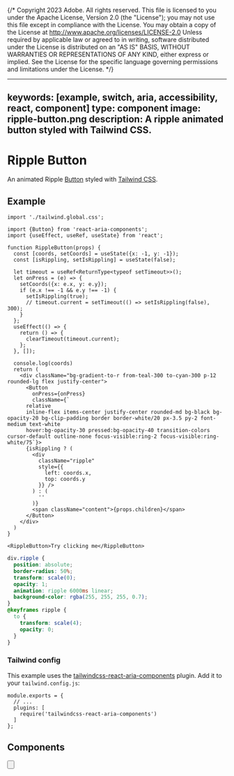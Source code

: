 {/* Copyright 2023 Adobe. All rights reserved.
This file is licensed to you under the Apache License, Version 2.0 (the "License");
you may not use this file except in compliance with the License. You may obtain a copy
of the License at http://www.apache.org/licenses/LICENSE-2.0
Unless required by applicable law or agreed to in writing, software distributed under
the License is distributed on an "AS IS" BASIS, WITHOUT WARRANTIES OR REPRESENTATIONS
OF ANY KIND, either express or implied. See the License for the specific language
governing permissions and limitations under the License. */}



---
keywords: [example, switch, aria, accessibility, react, component]
type: component
image: ripple-button.png
description: A ripple animated button styled with Tailwind CSS.
---

# Ripple Button

An animated Ripple [Button](../Switch.html) styled with [Tailwind CSS](https://tailwindcss.com/).

## Example

```tsx import
import './tailwind.global.css';
```

```tsx example standalone
import {Button} from 'react-aria-components';
import {useEffect, useRef, useState} from 'react';

function RippleButton(props) {
  const [coords, setCoords] = useState({x: -1, y: -1});
  const [isRippling, setIsRippling] = useState(false);

  let timeout = useRef<ReturnType<typeof setTimeout>>();
  let onPress = (e) => {
    setCoords({x: e.x, y: e.y});
    if (e.x !== -1 && e.y !== -1) {
      setIsRippling(true);
      // timeout.current = setTimeout(() => setIsRippling(false), 300);
    }
  };
  useEffect(() => {
    return () => {
      clearTimeout(timeout.current);
    };
  }, []);

  console.log(coords)
  return (
    <div className="bg-gradient-to-r from-teal-300 to-cyan-300 p-12 rounded-lg flex justify-center">
      <Button
        onPress={onPress}
        className={`
      relative
      inline-flex items-center justify-center rounded-md bg-black bg-opacity-20 bg-clip-padding border border-white/20 px-3.5 py-2 font-medium text-white
      hover:bg-opacity-30 pressed:bg-opacity-40 transition-colors cursor-default outline-none focus-visible:ring-2 focus-visible:ring-white/75`}>
      {isRippling ? (
        <div
          className="ripple"
          style={{
            left: coords.x,
            top: coords.y
          }} />
        ) : (
          ''
        )}
        <span className="content">{props.children}</span>
      </Button>
    </div>
  )
}

<RippleButton>Try clicking me</RippleButton>
```
```css
div.ripple {
  position: absolute;
  border-radius: 50%;
  transform: scale(0);
  opacity: 1;
  animation: ripple 6000ms linear;
  background-color: rgba(255, 255, 255, 0.7);
}
@keyframes ripple {
  to {
    transform: scale(4);
    opacity: 0;
  }
}
```

### Tailwind config

This example uses the [tailwindcss-react-aria-components](../styling.html#plugin) plugin. Add it to your `tailwind.config.js`:

```tsx
module.exports = {
  // ...
  plugins: [
    require('tailwindcss-react-aria-components')
  ]
};
```

## Components

<section className={styles.cardGroup} data-size="small">

  <ExampleCard
    url="../Button.html"
    title="Button"
    description="A ripple helps indicate where an interaction has taken place.">
    <Button />
  </ExampleCard>

</section>

